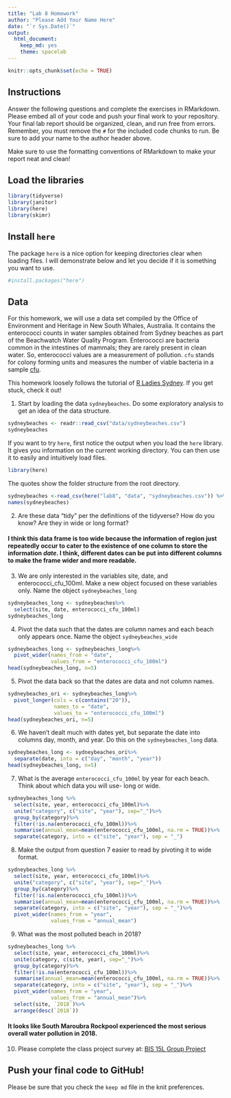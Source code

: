 ```yaml
---
title: "Lab 8 Homework"
author: "Please Add Your Name Here"
date: "`r Sys.Date()`"
output:
  html_document: 
    keep_md: yes
    theme: spacelab
---
```


```r
knitr::opts_chunk$set(echo = TRUE)
```

## Instructions
Answer the following questions and complete the exercises in RMarkdown. Please embed all of your code and push your final work to your repository. Your final lab report should be organized, clean, and run free from errors. Remember, you must remove the `#` for the included code chunks to run. Be sure to add your name to the author header above.  

Make sure to use the formatting conventions of RMarkdown to make your report neat and clean!  

## Load the libraries
```r
library(tidyverse)
library(janitor)
library(here)
library(skimr)
``` 

## Install `here`
The package `here` is a nice option for keeping directories clear when loading files. I will demonstrate below and let you decide if it is something you want to use.  
```r
#install.packages("here")
```

## Data
For this homework, we will use a data set compiled by the Office of Environment and Heritage in New South Whales, Australia. It contains the enterococci counts in water samples obtained from Sydney beaches as part of the Beachwatch Water Quality Program. Enterococci are bacteria common in the intestines of mammals; they are rarely present in clean water. So, enterococci values are a measurement of pollution. `cfu` stands for colony forming units and measures the number of viable bacteria in a sample [cfu](https://en.wikipedia.org/wiki/Colony-forming_unit).   

This homework loosely follows the tutorial of [R Ladies Sydney](https://rladiessydney.org/). If you get stuck, check it out!  

1. Start by loading the data `sydneybeaches`. Do some exploratory analysis to get an idea of the data structure.
```r
sydneybeaches <- readr::read_csv("data/sydneybeaches.csv")
sydneybeaches
```

If you want to try `here`, first notice the output when you load the `here` library. It gives you information on the current working directory. You can then use it to easily and intuitively load files.
```r
library(here)
```

The quotes show the folder structure from the root directory.
```r
sydneybeaches <-read_csv(here("lab8", "data", "sydneybeaches.csv")) %>% janitor::clean_names()
names(sydneybeaches)
```

2. Are these data "tidy" per the definitions of the tidyverse? How do you know? Are they in wide or long format?

#### I think this data frame is too wide because the information of region just repeatedly occur to cater to the existence of one column to store the information *date*. I think, different dates can be put into different columns to make the frame wider and more readable. 

3. We are only interested in the variables site, date, and enterococci_cfu_100ml. Make a new object focused on these variables only. Name the object `sydneybeaches_long`
```r
sydneybeaches_long <- sydneybeaches%>%
  select(site, date, enterococci_cfu_100ml)
sydneybeaches_long
```


4. Pivot the data such that the dates are column names and each beach only appears once. Name the object `sydneybeaches_wide`
```r
sydneybeaches_long <- sydneybeaches_long%>%
  pivot_wider(names_from = "date", 
              values_from = "enterococci_cfu_100ml")
head(sydneybeaches_long, n=5)
```


5. Pivot the data back so that the dates are data and not column names.
```r
sydneybeaches_ori <- sydneybeaches_long%>%
  pivot_longer(cols = c(contains("20")), 
               names_to = "date", 
               values_to = "enterococci_cfu_100ml")
head(sydneybeaches_ori, n=5)
```



6. We haven't dealt much with dates yet, but separate the date into columns day, month, and year. Do this on the `sydneybeaches_long` data.
```r
sydneybeaches_long <- sydneybeaches_ori%>%
  separate(date, into = c("day", "month", "year"))
head(sydneybeaches_long, n=5)
```


7. What is the average `enterococci_cfu_100ml` by year for each beach. Think about which data you will use- long or wide.
```r
sydneybeaches_long %>%
  select(site, year, enterococci_cfu_100ml)%>%
  unite("category", c("site", "year"), sep="_")%>%
  group_by(category)%>%
  filter(!is.na(enterococci_cfu_100ml))%>%
  summarise(annual_mean=mean(enterococci_cfu_100ml, na.rm = TRUE))%>%
  separate(category, into = c("site", "year"), sep = "_")
```


8. Make the output from question 7 easier to read by pivoting it to wide format.
```r
sydneybeaches_long %>%
  select(site, year, enterococci_cfu_100ml)%>%
  unite("category", c("site", "year"), sep="_")%>%
  group_by(category)%>%
  filter(!is.na(enterococci_cfu_100ml))%>%
  summarise(annual_mean=mean(enterococci_cfu_100ml, na.rm = TRUE))%>%
  separate(category, into = c("site", "year"), sep = "_")%>%
  pivot_wider(names_from = "year", 
              values_from = "annual_mean")
```


9. What was the most polluted beach in 2018?
```r
sydneybeaches_long %>%
  select(site, year, enterococci_cfu_100ml)%>%
  unite(category, c(site, year), sep="_")%>%
  group_by(category)%>%
  filter(!is.na(enterococci_cfu_100ml))%>%
  summarise(annual_mean=mean(enterococci_cfu_100ml, na.rm = TRUE))%>%
  separate(category, into = c("site", "year"), sep = "_")%>%
  pivot_wider(names_from = "year", 
              values_from = "annual_mean")%>%
  select(site, `2018`)%>%
  arrange(desc(`2018`))
```

#### It looks like South Maroubra Rockpool experienced the most serious overall water pollution in 2018. 

10. Please complete the class project survey at: [BIS 15L Group Project](https://forms.gle/H2j69Z3ZtbLH3efW6)


## Push your final code to GitHub!
Please be sure that you check the `keep md` file in the knit preferences.   